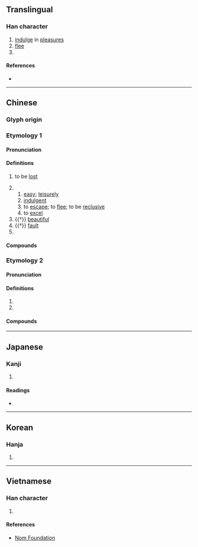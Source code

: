 {{character info/new}}
==Translingual==

===Han character===
{{Han char|rn=9|rad=人|as=05|sn=7|four=25230|canj=OHQO|ids=⿰亻失}}

# [[indulge]] in [[pleasure]]s
# [[flee]]
# {{surname|lang=zh}}

====References====
* {{Han ref|kx=0099.030|dkj=00516|dj=0208.100|hdz=10134.050|uh=4F5A|ud=20314|bh=A748|bd=42824}}

----

==Chinese==

===Glyph origin===
{{Han etym}}

===Etymology 1===
{{zh-forms|alt=逸,軼-lost; to excel}}

====Pronunciation====
{{zh-pron
|m=yì
|c=jat6
|mn=e̍k
|mc=y
|oc=y
|ma=
|cat=v,n,a,pn
}}

====Definitions====
{{zh-hanzi}}

# to be [[lost]]
#: {{zh-x|佚書|lost ancient book}}
#: {{zh-x|佚名|anonymous}}
# {{zh-alt-form|逸}}
## [[easy]]; [[leisurely]]
## [[indulgent]]
## to [[escape]]; to [[flee]]; to be [[reclusive]]
## to [[excel]]
# {{†}} [[beautiful]]
# {{†}} [[fault]]
# {{surname|lang=zh}}

====Compounds====
{{zh-der|佚遊|佚女|佚失|佚樂|佚事|情佚|以佚待勞|淫佚|驕奢淫佚|荒佚|遁佚}}

===Etymology 2===
{{zh-forms}}

====Pronunciation====
{{zh-pron
|m=dié
|mn=tia̍t
|ma=
|cat=v
}}

====Definitions====
{{zh-hanzi}}

# {{zh-used in|佚蕩|[[free]]; [[unrestrained]]}}
# {{zh-alt-form|迭|to [[alternate]]; [[alternately]]}}

====Compounds====
{{zh-der|佚宕|佚蕩}}

----

==Japanese==

===Kanji===
{{ja-kanji|grade=|rs=人05}}

# {{defn|lang=ja|sort=人05}}

====Readings====
* {{ja-readings|on=[[いつ]] (itsu), [[てつ]] (tetsu)|kun=[[のがれる]] (nogareru)}}

----

==Korean==

===Hanja===
{{ko-hanja|hangeul=[[일]], [[질]]|rv=il, jil|mr=il, chil}}

# {{defn|lang=ko|sort=人05}}

----

==Vietnamese==

===Han character===
{{vi-hantu|[[dật]], [[giặt]]|rs=人05}}

# {{defn|lang=vi|sort=人05}}

====References====
* [http://nomfoundation.org/common/nom_details.php?codepoint=4f5a Nom Foundation]